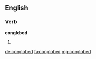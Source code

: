 ==English==

===Verb===
'''conglobed'''

# {{en-past of|conglobe}}

[[de:conglobed]]
[[fa:conglobed]]
[[mg:conglobed]]